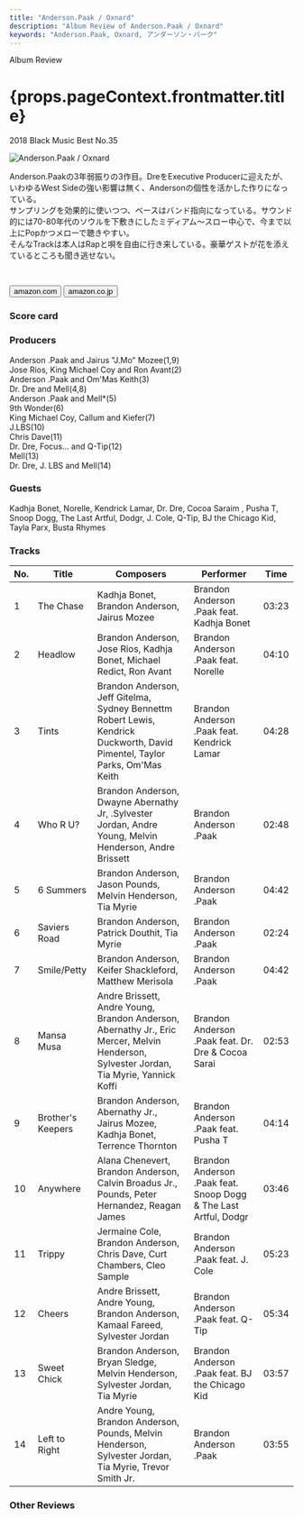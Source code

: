 ```yaml
---
title: "Anderson.Paak / Oxnard"
description: "Album Review of Anderson.Paak / Oxnard"
keywords: "Anderson.Paak, Oxnard, アンダーソン・パーク"
---
```






<p className="largeP">Album Review</p>
<h1 className="h1--no--margin">{props.pageContext.frontmatter.title}</h1>
<p className="largeP">
  <Link to="/best50/2018/">2018 Black Music Best No.35</Link>
</p>

<Row  className="image-card-group">
	<Column colMd={"3"} colLg={"4"} noGutterMdLeft="">
       <ImageCard>

![Anderson.Paak / Oxnard](../../images/cd/andersonpaak3L.jpg)

</ImageCard>
	</Column>
	<Column colMd={"4"} colLg={"8"} noGutterMdLeft="">
		<p>
			Anderson.Paakの3年弱振りの3作目。DreをExecutive Producerに迎えたが、いわゆるWest Sideの強い影響は無く、Andersonの個性を活かした作りになっている。
			<BR/>サンプリングを効果的に使いつつ、ベースはバンド指向になっている。サウンド的には70-80年代のソウルを下敷きにしたミディアム～スロー中心で、今まで以上にPopかつメローで聴きやすい。
			<BR/>そんなTrackは本人はRapと唄を自由に行き来している。豪華ゲストが花を添えているところも聞き逃せない。
		</p>
    	<div>
		 		<Button className="button-right-mergin"  href="https://amzn.to/2B4MqYP" kind="primary" size="small" renderIcon={ArrowUpRight24}>
   	  		amazon.com
    	 	</Button>
	 			<Button className="button-right-mergin"  href="https://amzn.to/2YrfouF" kind="secondary" size="small" renderIcon={ArrowUpRight24}>
     			amazon.co.jp
     		</Button>
	 			&nbsp;
			<a style="display:inline-block;overflow:hidden;background:url(https://linkmaker.itunes.apple.com/ja-jp/lockup.svg?releaseDate=2018-11-16&kind=album&bubble=apple_music&style=mono-black) no-repeat;width:170px;height:45px;" href="https://geo.music.apple.com/jp/album/oxnard/1439982774?mt=1&app=music&ls=1&at=11lcug"></a>
		</div>
	</Column>
</Row>
<Row >
	<Column colMd={"4"} colLg={"4"} noGutterMdLeft="">
		<div>
  		<h3>Score card</h3>
			<SliderJS1 value="4" />
  		<SliderJS2 value="1" />
			<SliderJS3 value="1" />
  		<SliderJS4 value="9" />
		</div>
	</Column>
	<Column colMd={"4"} colLg={"8"} noGutterMdLeft="">
		<div>
			<h3>Producers</h3>
			<p>
				Anderson .Paak and Jairus "J.Mo" Mozee(1,9)
				<br/>Jose Rios, King Michael Coy and Ron Avant(2)
				<br/>Anderson .Paak and Om'Mas Keith(3)
				<br/>Dr. Dre and Mell(4,8)
				<br/>Anderson .Paak and Mell*(5)
				<br/>9th Wonder(6)
				<br/>King Michael Coy, Callum and Kiefer(7)
				<br/>J.LBS(10)
				<br/>Chris Dave(11)
				<br/>Dr. Dre, Focus... and Q-Tip(12)
				<br/>Mell(13)
				<br/>Dr. Dre, J. LBS and Mell(14)
			</p>
			<h3>Guests</h3>
			<p>
				Kadhja Bonet, Norelle, Kendrick Lamar, Dr. Dre, Cocoa Saraim , Pusha T, Snoop Dogg, The Last Artful, Dodgr, J. Cole, Q-Tip, BJ the Chicago Kid, Tayla Parx, Busta Rhymes
			</p>
		</div>
	</Column>
</Row>

<h3>Tracks</h3>

| No. | Title             | Composers                                                                                                                               | Performer                                                        | Time  |
| --- | ----------------- | --------------------------------------------------------------------------------------------------------------------------------------- | ---------------------------------------------------------------- | ----- |
| 1   | The Chase         | Kadhja Bonet, Brandon Anderson, Jairus Mozee                                                                                            | Brandon Anderson .Paak feat. Kadhja Bonet                        | 03:23 |
| 2   | Headlow           | Brandon Anderson, Jose Rios, Kadhja Bonet, Michael Redict, Ron Avant                                                                    | Brandon Anderson .Paak feat. Norelle                             | 04:10 |
| 3   | Tints             | Brandon Anderson, Jeff Gitelma, Sydney Bennettm Robert Lewis, Kendrick Duckworth, David Pimentel, Taylor Parks, Om'Mas Keith            | Brandon Anderson .Paak feat. Kendrick Lamar                      | 04:28 |
| 4   | Who R U?          | Brandon Anderson, Dwayne Abernathy Jr, .Sylvester Jordan, Andre Young, Melvin Henderson, Andre Brissett                                 | Brandon Anderson .Paak                                           | 02:48 |
| 5   | 6 Summers         | Brandon Anderson, Jason Pounds, Melvin Henderson, Tia Myrie                                                                             | Brandon Anderson .Paak                                           | 04:42 |
| 6   | Saviers Road      | Brandon Anderson, Patrick Douthit, Tia Myrie                                                                                            | Brandon Anderson .Paak                                           | 02:24 |
| 7   | Smile/Petty       | Brandon Anderson, Keifer Shackleford, Matthew Merisola                                                                                  | Brandon Anderson .Paak                                           | 04:42 |
| 8   | Mansa Musa        | Andre Brissett, Andre Young, Brandon Anderson, Abernathy Jr., Eric Mercer, Melvin Henderson, Sylvester Jordan, Tia Myrie, Yannick Koffi | Brandon Anderson .Paak feat. Dr. Dre & Cocoa Sarai               | 02:53 |
| 9   | Brother's Keepers | Brandon Anderson, Abernathy Jr., Jairus Mozee, Kadhja Bonet, Terrence Thornton                                                          | Brandon Anderson .Paak feat. Pusha T                             | 04:14 |
| 10  | Anywhere          | Alana Chenevert, Brandon Anderson, Calvin Broadus Jr., Pounds, Peter Hernandez, Reagan James                                            | Brandon Anderson .Paak feat. Snoop Dogg & The Last Artful, Dodgr | 03:46 |
| 11  | Trippy            | Jermaine Cole, Brandon Anderson, Chris Dave, Curt Chambers, Cleo Sample                                                                 | Brandon Anderson .Paak feat. J. Cole                             | 05:23 |
| 12  | Cheers            | Andre Brissett, Andre Young, Brandon Anderson, Kamaal Fareed, Sylvester Jordan                                                          | Brandon Anderson .Paak feat. Q-Tip                               | 05:34 |
| 13  | Sweet Chick       | Brandon Anderson, Bryan Sledge, Melvin Henderson, Sylvester Jordan, Tia Myrie                                                           | Brandon Anderson .Paak feat. BJ the Chicago Kid                  | 03:57 |
| 14  | Left to Right     | Andre Young, Brandon Anderson, Pounds, Melvin Henderson, Sylvester Jordan, Tia Myrie, Trevor Smith Jr.                                  | Brandon Anderson .Paak                                           | 03:55 |

<h3>Other Reviews</h3>

<Row>
  <Column colMd={3} colLg={3} noGutterMdLeft>
    <Review1 />
  </Column>
  <Column colMd={3} colLg={3} noGutterMdLeft>
    <Review2 />
  </Column>
</Row>

<Row>
  <Column colMd={3} colLg={3} noGutterMdLeft>
    <Review3 />
  </Column>
</Row>
